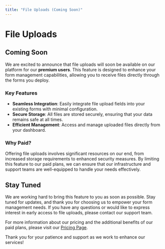 ```yaml
---
title: "File Uploads (Coming Soon)"
---
```


# File Uploads

## Coming Soon

We are excited to announce that file uploads will soon be available on our platform for our **premium users**. This feature is designed to enhance your form management capabilities, allowing you to receive files directly through the forms you deploy.

### Key Features

- **Seamless Integration**: Easily integrate file upload fields into your existing forms with minimal configuration.
- **Secure Storage**: All files are stored securely, ensuring that your data remains safe at all times.
- **Efficient Management**: Access and manage uploaded files directly from your dashboard.

### Why Paid?

Offering file uploads involves significant resources on our end, from increased storage requirements to enhanced security measures. By limiting this feature to our paid plans, we can ensure that our infrastructure and support teams are well-equipped to handle your needs effectively.

## Stay Tuned

We are working hard to bring this feature to you as soon as possible. Stay tuned for updates, and thank you for choosing us to empower your form management needs. If you have any questions or would like to express interest in early access to file uploads, please contact our support team.

For more information about our pricing and the additional benefits of our paid plans, please visit our [Pricing Page](https://formail.dev/pricing).

Thank you for your patience and support as we work to enhance our services!

